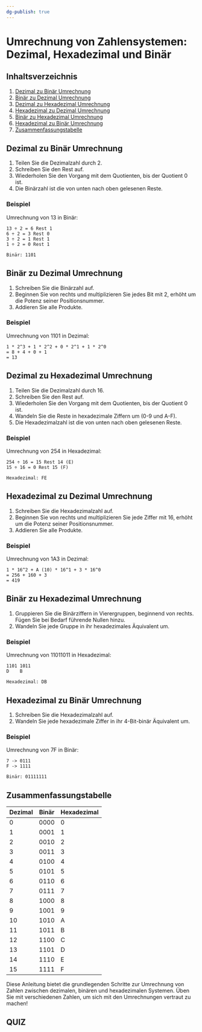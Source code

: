 ```yaml
---
dg-publish: true
---
```


# Umrechnung von Zahlensystemen: Dezimal, Hexadezimal und Binär

## Inhaltsverzeichnis

1. [Dezimal zu Binär Umrechnung](#dezimal-zu-binär-umrechnung)
2. [Binär zu Dezimal Umrechnung](#binär-zu-dezimal-umrechnung)
3. [Dezimal zu Hexadezimal Umrechnung](#dezimal-zu-hexadezimal-umrechnung)
4. [Hexadezimal zu Dezimal Umrechnung](#hexadezimal-zu-dezimal-umrechnung)
5. [Binär zu Hexadezimal Umrechnung](#binär-zu-hexadezimal-umrechnung)
6. [Hexadezimal zu Binär Umrechnung](#hexadezimal-zu-binär-umrechnung)
7. [Zusammenfassungstabelle](#zusammenfassungstabelle)

## Dezimal zu Binär Umrechnung

1. Teilen Sie die Dezimalzahl durch 2.
2. Schreiben Sie den Rest auf.
3. Wiederholen Sie den Vorgang mit dem Quotienten, bis der Quotient 0 ist.
4. Die Binärzahl ist die von unten nach oben gelesenen Reste.

### Beispiel

Umrechnung von 13 in Binär:

```
13 ÷ 2 = 6 Rest 1
6 ÷ 2 = 3 Rest 0
3 ÷ 2 = 1 Rest 1
1 ÷ 2 = 0 Rest 1

Binär: 1101
```

## Binär zu Dezimal Umrechnung

1. Schreiben Sie die Binärzahl auf.
2. Beginnen Sie von rechts und multiplizieren Sie jedes Bit mit 2, erhöht um die Potenz seiner Positionsnummer.
3. Addieren Sie alle Produkte.

### Beispiel

Umrechnung von 1101 in Dezimal:

```
1 * 2^3 + 1 * 2^2 + 0 * 2^1 + 1 * 2^0
= 8 + 4 + 0 + 1
= 13
```

## Dezimal zu Hexadezimal Umrechnung

1. Teilen Sie die Dezimalzahl durch 16.
2. Schreiben Sie den Rest auf.
3. Wiederholen Sie den Vorgang mit dem Quotienten, bis der Quotient 0 ist.
4. Wandeln Sie die Reste in hexadezimale Ziffern um (0-9 und A-F).
5. Die Hexadezimalzahl ist die von unten nach oben gelesenen Reste.

### Beispiel

Umrechnung von 254 in Hexadezimal:

```
254 ÷ 16 = 15 Rest 14 (E)
15 ÷ 16 = 0 Rest 15 (F)

Hexadezimal: FE
```

## Hexadezimal zu Dezimal Umrechnung

1. Schreiben Sie die Hexadezimalzahl auf.
2. Beginnen Sie von rechts und multiplizieren Sie jede Ziffer mit 16, erhöht um die Potenz seiner Positionsnummer.
3. Addieren Sie alle Produkte.

### Beispiel

Umrechnung von 1A3 in Dezimal:

```
1 * 16^2 + A (10) * 16^1 + 3 * 16^0
= 256 + 160 + 3
= 419
```

## Binär zu Hexadezimal Umrechnung

1. Gruppieren Sie die Binärziffern in Vierergruppen, beginnend von rechts. Fügen Sie bei Bedarf führende Nullen hinzu.
2. Wandeln Sie jede Gruppe in ihr hexadezimales Äquivalent um.

### Beispiel

Umrechnung von 11011011 in Hexadezimal:

```
1101 1011
D    B

Hexadezimal: DB
```

## Hexadezimal zu Binär Umrechnung

1. Schreiben Sie die Hexadezimalzahl auf.
2. Wandeln Sie jede hexadezimale Ziffer in ihr 4-Bit-binär Äquivalent um.

### Beispiel

Umrechnung von 7F in Binär:

```
7 -> 0111
F -> 1111

Binär: 01111111
```

## Zusammenfassungstabelle

| Dezimal | Binär | Hexadezimal |
| ------- | ----- | ----------- |
| 0       | 0000  | 0           |
| 1       | 0001  | 1           |
| 2       | 0010  | 2           |
| 3       | 0011  | 3           |
| 4       | 0100  | 4           |
| 5       | 0101  | 5           |
| 6       | 0110  | 6           |
| 7       | 0111  | 7           |
| 8       | 1000  | 8           |
| 9       | 1001  | 9           |
| 10      | 1010  | A           |
| 11      | 1011  | B           |
| 12      | 1100  | C           |
| 13      | 1101  | D           |
| 14      | 1110  | E           |
| 15      | 1111  | F           |

Diese Anleitung bietet die grundlegenden Schritte zur Umrechnung von Zahlen zwischen dezimalen, binären und hexadezimalen Systemen. Üben Sie mit verschiedenen Zahlen, um sich mit den Umrechnungen vertraut zu machen!

## QUIZ



<Quiz quiz={quiz} />


<Comments />
